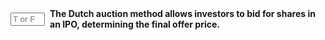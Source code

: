 ::: {.question-block}

<form onsubmit="event.preventDefault(); checkAnswerBox('q7','T')" style="display: flex; align-items: center; gap: 8px;">
<input type="text" id="q7" name="q7" maxlength="1" placeholder="T or F"
         style="width: 55px;" data-correct-answer="T" /> <label for="q7"><strong>The Dutch auction method allows investors to bid for shares in an IPO, determining the final offer price.</strong></label>
</form>

<div id="feedback-q7" class="feedback" data-status="" style="display:none;">
The sentence is TRUE.
</div>
:::
